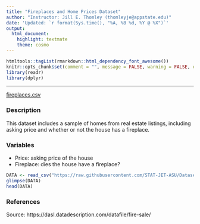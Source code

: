 ```yaml
---
title: "Fireplaces and Home Prices Dataset"
author: "Instructor: Jill E. Thomley (thomleyje@appstate.edu)"
date: 'Updated: `r format(Sys.time(), "%A, %B %d, %Y @ %X")`'
output: 
  html_document: 
    highlight: textmate
    theme: cosmo
---
```


```r
htmltools::tagList(rmarkdown::html_dependency_font_awesome())
knitr::opts_chunk$set(comment = "", message = FALSE, warning = FALSE, echo = FALSE)
library(readr)
library(dplyr)
```

<hr>

<i class="fas fa-database"></i> [fireplaces.csv](https://raw.githubusercontent.com/STAT-JET-ASU/Datasets/master/Instructor/fireplaces.csv)


### Description

This dataset includes a sample of homes from real estate listings, including asking price and whether or not the house has a fireplace.


### Variables

* Price: asking price of the house
* Fireplace: dies the house have a fireplace?

```r
DATA <- read_csv("https://raw.githubusercontent.com/STAT-JET-ASU/Datasets/master/Instructor/fireplaces.csv")
glimpse(DATA)
head(DATA)
```


### References

Source: https://dasl.datadescription.com/datafile/fire-sale/

